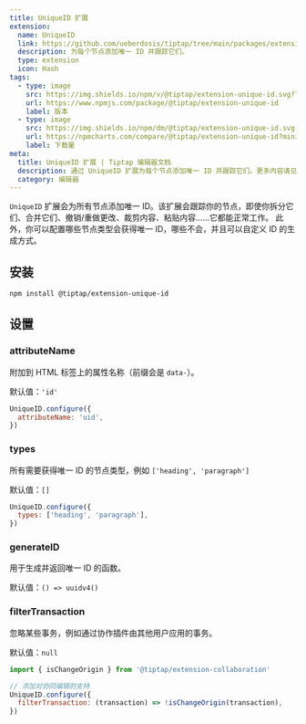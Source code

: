```yaml
---
title: UniqueID 扩展
extension:
  name: UniqueID
  link: https://github.com/ueberdosis/tiptap/tree/main/packages/extension-unique-id
  description: 为每个节点添加唯一 ID 并跟踪它们。
  type: extension
  icon: Hash
tags:
  - type: image
    src: https://img.shields.io/npm/v/@tiptap/extension-unique-id.svg?label=version
    url: https://www.npmjs.com/package/@tiptap/extension-unique-id
    label: 版本
  - type: image
    src: https://img.shields.io/npm/dm/@tiptap/extension-unique-id.svg
    url: https://npmcharts.com/compare/@tiptap/extension-unique-id?minimal=true
    label: 下载量
meta:
  title: UniqueID 扩展 | Tiptap 编辑器文档
  description: 通过 UniqueID 扩展为每个节点添加唯一 ID 并跟踪它们。更多内容请见文档！
  category: 编辑器
---
```



`UniqueID` 扩展会为所有节点添加唯一 ID。该扩展会跟踪你的节点，即使你拆分它们、合并它们、撤销/重做更改、裁剪内容、粘贴内容……它都能正常工作。
此外，你可以配置哪些节点类型会获得唯一 ID，哪些不会，并且可以自定义 ID 的生成方式。

<CodeDemo path="/Extensions/UniqueID" />

## 安装

```bash
npm install @tiptap/extension-unique-id
```

## 设置

### attributeName

附加到 HTML 标签上的属性名称（前缀会是 `data-`）。

默认值：`'id'`

```js
UniqueID.configure({
  attributeName: 'uid',
})
```

### types

所有需要获得唯一 ID 的节点类型，例如 `['heading', 'paragraph']`

默认值：`[]`

```js
UniqueID.configure({
  types: ['heading', 'paragraph'],
})
```

### generateID

用于生成并返回唯一 ID 的函数。

默认值：`() => uuidv4()`

### filterTransaction

忽略某些事务，例如通过协作插件由其他用户应用的事务。

默认值：`null`

```js
import { isChangeOrigin } from '@tiptap/extension-collaboration'

// 添加对协同编辑的支持
UniqueID.configure({
  filterTransaction: (transaction) => !isChangeOrigin(transaction),
})
```